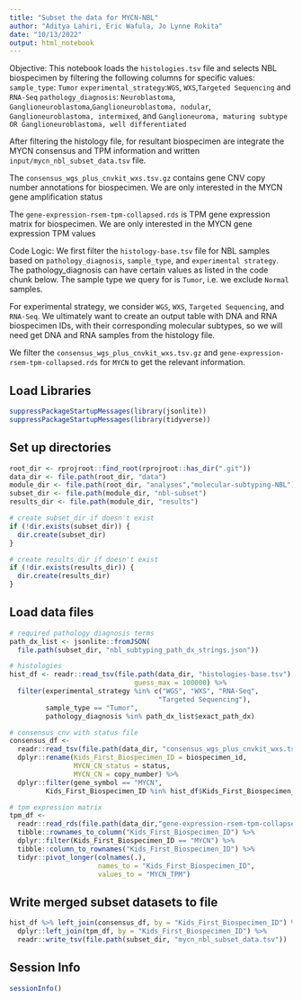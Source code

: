 ```yaml
---
title: "Subset the data for MYCN-NBL"
author: "Aditya Lahiri, Eric Wafula, Jo Lynne Rokita"
date: "10/13/2022"
output: html_notebook
---
```

Objective: This notebook loads the `histologies.tsv` file and selects NBL biospecimen
by filtering the following columns for specific values:
`sample_type`: `Tumor`
`experimental_strategy`:`WGS`, `WXS`,`Targeted Sequencing` and `RNA-Seq`
`pathology_diagnosis`: `Neuroblastoma`, `Ganglioneuroblastoma`,`Ganglioneuroblastoma, nodular`,
`Ganglioneuroblastoma, intermixed`, and 
`Ganglioneuroma, maturing subtype OR Ganglioneuroblastoma, well differentiated`

After filtering the histology file, for resultant biospecimen are integrate the MYCN
consensus and TPM information and written `input/mycn_nbl_subset_data.tsv` file.

The `consensus_wgs_plus_cnvkit_wxs.tsv.gz` contains gene CNV copy number annotations 
for biospecimen. We are only interested in the MYCN gene amplification status

The `gene-expression-rsem-tpm-collapsed.rds` is TPM gene expression matrix for 
biospecimen. We are only interested in the MYCN gene expression TPM values  

Code Logic: 
We first filter the `histology-base.tsv` file for NBL samples based on `pathology_diagnosis`,
`sample_type`, and `experimental strategy`. The pathology_diagnosis can have certain values as listed in the code chunk below. The sample type we query for is `Tumor`, i.e. we exclude `Normal` samples. 

For experimental strategy, we consider `WGS`, `WXS`, `Targeted Sequencing`, and `RNA-Seq`. 
We ultimately want to create an output table with DNA and RNA biospecimen IDs, with their corresponding molecular subtypes, so we will need get DNA and RNA samples from the histology file. 

We filter the `consensus_wgs_plus_cnvkit_wxs.tsv.gz` and `gene-expression-rsem-tpm-collapsed.rds` for `MYCN` to get the relevant information. 

## Load Libraries

```r
suppressPackageStartupMessages(library(jsonlite))
suppressPackageStartupMessages(library(tidyverse))
```

## Set up directories

```r
root_dir <- rprojroot::find_root(rprojroot::has_dir(".git"))
data_dir <- file.path(root_dir, "data")
module_dir <- file.path(root_dir, "analyses","molecular-subtyping-NBL")
subset_dir <- file.path(module_dir, "nbl-subset")
results_dir <- file.path(module_dir, "results")

# create subset_dir if doesn't exist
if (!dir.exists(subset_dir)) {
  dir.create(subset_dir)
}

# create results_dir if doesn't exist
if (!dir.exists(results_dir)) {
  dir.create(results_dir)
}
```

## Load data files

```r
# required pathology diagnosis terms
path_dx_list <- jsonlite::fromJSON(
  file.path(subset_dir, "nbl_subtyping_path_dx_strings.json"))

# histologies
hist_df <- readr::read_tsv(file.path(data_dir, "histologies-base.tsv"),
                               guess_max = 100000) %>%
  filter(experimental_strategy %in% c("WGS", "WXS", "RNA-Seq", 
                                     "Targeted Sequencing"),
         sample_type == "Tumor",
         pathology_diagnosis %in% path_dx_list$exact_path_dx)

# consensus cnv with status file
consensus_df <- 
  readr::read_tsv(file.path(data_dir, "consensus_wgs_plus_cnvkit_wxs.tsv.gz")) %>%
  dplyr::rename(Kids_First_Biospecimen_ID = biospecimen_id,
                MYCN_CN_status = status,
                MYCN_CN = copy_number) %>%
  dplyr::filter(gene_symbol == "MYCN",
         Kids_First_Biospecimen_ID %in% hist_df$Kids_First_Biospecimen_ID)

# tpm expression matrix
tpm_df <- 
  readr::read_rds(file.path(data_dir,"gene-expression-rsem-tpm-collapsed.rds")) %>%
  tibble::rownames_to_column("Kids_First_Biospecimen_ID") %>% 
  dplyr::filter(Kids_First_Biospecimen_ID == "MYCN") %>%
  tibble::column_to_rownames("Kids_First_Biospecimen_ID") %>% 
  tidyr::pivot_longer(colnames(.), 
                      names_to = "Kids_First_Biospecimen_ID",
                      values_to = "MYCN_TPM")

```

## Write merged subset datasets to file

```r
hist_df %>% left_join(consensus_df, by = "Kids_First_Biospecimen_ID") %>%
  dplyr::left_join(tpm_df, by = "Kids_First_Biospecimen_ID") %>% 
  readr::write_tsv(file.path(subset_dir, "mycn_nbl_subset_data.tsv"))
```

## Session Info

```r
sessionInfo() 
```

